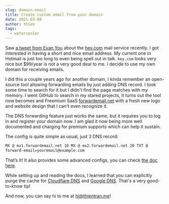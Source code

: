```yaml
---
slug: domain-email
title: Create custom email from your domain
date: 2021-03-08
author: thien
tags:
  - watercooler
---
```

Saw [a tweet from Evan You](https://twitter.com/youyuxi/status/1272932071749619712) about the [hey.com](https://hey.com/) mail service recently. I got interested in having a short and nice email address. My current one in Hotmail is just too long to even being spell out in talk. `hey.com` looks very nice but $99/year is not a very good deal to me. I decide to use my own domain for receiving emails.

I did this a couple years ago for another domain, I kinda remember an open-source tool allowing forwarding emails by just adding DNS record. I took some time to search for it but I didn't find the page matches with my memory. I went GitHub to search in my stared projects, it turns out the tool now becomes and Freemium SaaS [forwardemail.net](https://forwardemail.net/) with a fresh new logo and website design that I can't even recognize it.

The DNS forwarding feature just works the same, but it requires you to log in and register your domain now. I am glad it now being more well documented and charging for premium supports which can help it sustain.

The config is quite simple as usual, just 3 DNS record:

```html
MX @ mx1.forwardemail.net 10 MX @ mx2.forwardemail.net 20 TXT @
forward-email=youremail@example.com
```

That’s it! It also provides some advanced configs, you can check [the doc here](https://forwardemail.net/en/faq).

While setting up and reading the docs, I learned that you can explicitly purge the cache for [Cloudflare DNS](https://1.1.1.1/purge-cache/) and [Google DNS](https://developers.google.com/speed/public-dns/cache). That's a very good-to-know tip!

And now, you can say hi to me at [hi@thientran.me](mailto:hi@thientran.me)!
